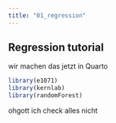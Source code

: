 ```yaml
---
title: "01_regression"
---
```


## Regression tutorial

wir machen das jetzt in Quarto

```r
library(e1071)
library(kernlab)
library(randomForest)
```

ohgott ich check alles nicht

```r

```
